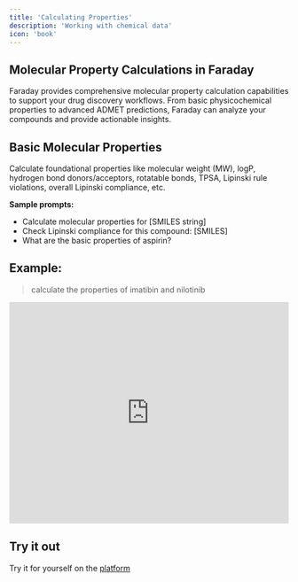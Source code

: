 ```yaml
---
title: 'Calculating Properties'
description: 'Working with chemical data'
icon: 'book'
---
```


## Molecular Property Calculations in Faraday

Faraday provides comprehensive molecular property calculation capabilities to support your drug discovery workflows. From basic physicochemical properties to advanced ADMET predictions, Faraday can analyze your compounds and provide actionable insights.

## Basic Molecular Properties

Calculate foundational properties like molecular weight (MW), logP, hydrogen bond donors/acceptors, rotatable bonds, TPSA, Lipinski rule violations, overall Lipinski compliance, etc.

**Sample prompts:**
- Calculate molecular properties for [SMILES string]
- Check Lipinski compliance for this compound: [SMILES]
- What are the basic properties of aspirin?

## Example:

> calculate the properties of imatibin and nilotinib

<iframe
  width="100%"
  height="400"
  src="https://www.youtube.com/embed/ehC6sKqOGqk"
  title="YouTube video player"
  frameborder="0"
  allow="accelerometer; autoplay; clipboard-write; encrypted-media; gyroscope; picture-in-picture"
  allowfullscreen
></iframe>


## Try it out

<Check>Try it for yourself on the [platform](platform.ascentbio.xyz)</Check>
